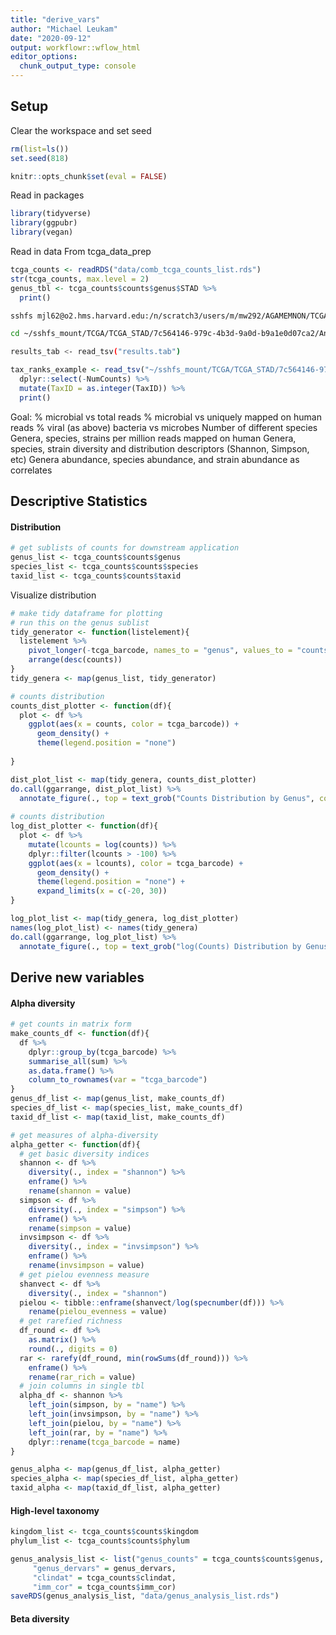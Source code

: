 ```yaml
---
title: "derive_vars"
author: "Michael Leukam"
date: "2020-09-12"
output: workflowr::wflow_html
editor_options:
  chunk_output_type: console
---
```

## Setup
Clear the workspace and set seed
```r
rm(list=ls())
set.seed(818)
```

```r
knitr::opts_chunk$set(eval = FALSE)
```

Read in packages
```r
library(tidyverse)
library(ggpubr)
library(vegan)
```

Read in data
From tcga_data_prep
```r
tcga_counts <- readRDS("data/comb_tcga_counts_list.rds")
str(tcga_counts, max.level = 2)
genus_tbl <- tcga_counts$counts$genus$STAD %>%
  print()
```

```bash
sshfs mjl62@o2.hms.harvard.edu:/n/scratch3/users/m/mw292/AGAMEMNON/TCGA/Results/ ~/sshfs_mount/TCGA

cd ~/sshfs_mount/TCGA/TCGA_STAD/7c564146-979c-4b3d-9a0d-b9a1e0d07ca2/Analysis/7c564146-979c-4b3d-9a0d-b9a1e0d07ca2/taxonomic_ranks

results_tab <- read_tsv("results.tab")

```

```r
tax_ranks_example <- read_tsv("~/sshfs_mount/TCGA/TCGA_STAD/7c564146-979c-4b3d-9a0d-b9a1e0d07ca2/Analysis/7c564146-979c-4b3d-9a0d-b9a1e0d07ca2/taxonomic_ranks/results.tab") %>%
  dplyr::select(-NumCounts) %>%
  mutate(TaxID = as.integer(TaxID)) %>%
  print()


```

Goal:
% microbial vs total reads
% microbial vs uniquely mapped on human reads
% viral (as above)
bacteria vs microbes
Number of different species
Genera, species, strains per million reads mapped on human
Genera, species, strain diversity and distribution descriptors (Shannon, Simpson, etc)
Genera abundance, species abundance, and strain abundance as correlates

## Descriptive Statistics

#### Distribution
```r
# get sublists of counts for downstream application
genus_list <- tcga_counts$counts$genus
species_list <- tcga_counts$counts$species
taxid_list <- tcga_counts$counts$taxid
```

Visualize distribution
```r
# make tidy dataframe for plotting
# run this on the genus sublist
tidy_generator <- function(listelement){
  listelement %>% 
    pivot_longer(-tcga_barcode, names_to = "genus", values_to = "counts") %>%
    arrange(desc(counts))
}
tidy_genera <- map(genus_list, tidy_generator)

# counts distribution
counts_dist_plotter <- function(df){
  plot <- df %>%
    ggplot(aes(x = counts, color = tcga_barcode)) +
      geom_density() +
      theme(legend.position = "none")
  
}

dist_plot_list <- map(tidy_genera, counts_dist_plotter)
do.call(ggarrange, dist_plot_list) %>%
  annotate_figure(., top = text_grob("Counts Distribution by Genus", color = "black", face = "bold", size = 14))
          
# counts distribution
log_dist_plotter <- function(df){
  plot <- df %>%
    mutate(lcounts = log(counts)) %>%
    dplyr::filter(lcounts > -100) %>%
    ggplot(aes(x = lcounts), color = tcga_barcode) +
      geom_density() +
      theme(legend.position = "none") +
      expand_limits(x = c(-20, 30))
}

log_plot_list <- map(tidy_genera, log_dist_plotter)
names(log_plot_list) <- names(tidy_genera)
do.call(ggarrange, log_plot_list) %>%
  annotate_figure(., top = text_grob("log(Counts) Distribution by Genus", color = "black", face = "bold", size = 14))
```

## Derive new variables

#### Alpha diversity

```r
# get counts in matrix form 
make_counts_df <- function(df){
  df %>%
    dplyr::group_by(tcga_barcode) %>%
    summarise_all(sum) %>%
    as.data.frame() %>%
    column_to_rownames(var = "tcga_barcode")
}
genus_df_list <- map(genus_list, make_counts_df)
species_df_list <- map(species_list, make_counts_df)
taxid_df_list <- map(taxid_list, make_counts_df)

# get measures of alpha-diversity
alpha_getter <- function(df){
  # get basic diversity indices
  shannon <- df %>% 
    diversity(., index = "shannon") %>%
    enframe() %>%
    rename(shannon = value)
  simpson <- df %>%
    diversity(., index = "simpson") %>%
    enframe() %>%
    rename(simpson = value)
  invsimpson <- df %>%
    diversity(., index = "invsimpson") %>%
    enframe() %>%
    rename(invsimpson = value)
  # get pielou evenness measure
  shanvect <- df %>%
    diversity(., index = "shannon")
  pielou <- tibble::enframe(shanvect/log(specnumber(df))) %>%
    rename(pielou_evenness = value)
  # get rarefied richness
  df_round <- df %>%
    as.matrix() %>%
    round(., digits = 0)
  rar <- rarefy(df_round, min(rowSums(df_round))) %>%
    enframe() %>%
    rename(rar_rich = value)
  # join columns in single tbl
  alpha_df <- shannon %>%
    left_join(simpson, by = "name") %>%
    left_join(invsimpson, by = "name") %>%
    left_join(pielou, by = "name") %>%
    left_join(rar, by = "name") %>%
    dplyr::rename(tcga_barcode = name)
}

genus_alpha <- map(genus_df_list, alpha_getter)
species_alpha <- map(species_df_list, alpha_getter)
taxid_alpha <- map(taxid_df_list, alpha_getter)
```

#### High-level taxonomy
```r
kingdom_list <- tcga_counts$counts$kingdom
phylum_list <- tcga_counts$counts$phylum

```

```r
genus_analysis_list <- list("genus_counts" = tcga_counts$counts$genus,
     "genus_dervars" = genus_dervars,
     "clindat" = tcga_counts$clindat,
     "imm_cor" = tcga_counts$imm_cor)
saveRDS(genus_analysis_list, "data/genus_analysis_list.rds")
```


#### Beta diversity
```r


```

